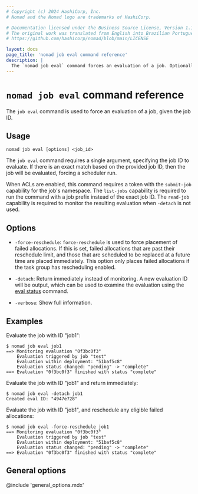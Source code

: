 ```yaml
---
# Copyright (c) 2024 HashiCorp, Inc.
# Nomad and the Nomad logo are trademarks of HashiCorp.

# Documentation licensed under the Business Source License, Version 1.1.
# The original work was translated from English into Brazilian Portuguese.
# https://github.com/hashicorp/nomad/blob/main/LICENSE

layout: docs
page_title: 'nomad job eval command reference'
description: |
  The `nomad job eval` command forces an evaluation of a job. Optionally, force placement of failed allocations.
---
```


# `nomad job eval` command reference

The `job eval` command is used to force an evaluation of a job, given the job
ID.

## Usage

```plaintext
nomad job eval [options] <job_id>
```

The `job eval` command requires a single argument, specifying the job ID to
evaluate. If there is an exact match based on the provided job ID, then the job
will be evaluated, forcing a scheduler run.

When ACLs are enabled, this command requires a token with the `submit-job`
capability for the job's namespace. The `list-jobs` capability is required to
run the command with a job prefix instead of the exact job ID. The `read-job`
capability is required to monitor the resulting evaluation when `-detach` is
not used.

## Options

- `-force-reschedule`: `force-reschedule` is used to force placement of failed
  allocations. If this is set, failed allocations that are past their reschedule
  limit, and those that are scheduled to be replaced at a future time are placed
  immediately. This option only places failed allocations if the task group has
  rescheduling enabled.

- `-detach`: Return immediately instead of monitoring. A new evaluation ID
  will be output, which can be used to examine the evaluation using the
  [eval status] command.

- `-verbose`: Show full information.

## Examples

Evaluate the job with ID "job1":

```shell-session
$ nomad job eval job1
==> Monitoring evaluation "0f3bc0f3"
    Evaluation triggered by job "test"
    Evaluation within deployment: "51baf5c8"
    Evaluation status changed: "pending" -> "complete"
==> Evaluation "0f3bc0f3" finished with status "complete"
```

Evaluate the job with ID "job1" and return immediately:

```shell-session
$ nomad job eval -detach job1
Created eval ID: "4947e728"
```

Evaluate the job with ID "job1", and reschedule any eligible failed allocations:

```shell-session
$ nomad job eval -force-reschedule job1
==> Monitoring evaluation "0f3bc0f3"
    Evaluation triggered by job "test"
    Evaluation within deployment: "51baf5c8"
    Evaluation status changed: "pending" -> "complete"
==> Evaluation "0f3bc0f3" finished with status "complete"
```

## General options

@include 'general_options.mdx'

[eval status]: /nomad/docs/commands/eval/status
